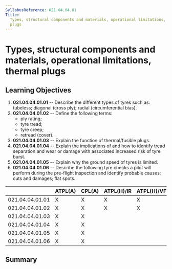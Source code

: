 ```yaml
---
SyllabusReference: 021.04.04.01
Title:
  Types, structural components and materials, operational limitations, thermal
  plugs
---
```


# Types, structural components and materials, operational limitations, thermal plugs

## Learning Objectives

1.  **021.04.04.01.01** -- Describe the different types of tyres such as:
    tubeless; diagonal (cross ply); radial (circumferential bias).
2.  **021.04.04.01.02** -- Define the following terms:
    - ply rating;
    - tyre tread;
    - tyre creep;
    - retread (cover).
3.  **021.04.04.01.03** -- Explain the function of thermal/fusible plugs.
4.  **021.04.04.01.04** -- Explain the implications of and how to identify tread
    separation and wear or damage with associated increased risk of tyre burst.
5.  **021.04.04.01.05** -- Explain why the ground speed of tyres is limited.
6.  **021.04.04.01.06** -- Describe the following tyre checks a pilot will
    perform during the pre-flight inspection and identify probable causes: cuts
    and damages; flat spots.

|                 | ATPL(A) | CPL(A) | ATPL(H)/IR | ATPL(H)/VFR | CPL(H) | IR  | CBIR(A) |
| --------------- | ------- | ------ | ---------- | ----------- | ------ | --- | ------- |
| 021.04.04.01.01 | X       | X      | X          | X           | X      |     |         |
| 021.04.04.01.02 | X       | X      | X          | X           | X      |     |         |
| 021.04.04.01.03 | X       | X      |            |             |        |     |         |
| 021.04.04.01.04 | X       | X      |            |             |        |     |         |
| 021.04.04.01.05 | X       | X      |            |             |        |     |         |
| 021.04.04.01.06 | X       | X      |            |             |        |     |         |

## Summary
